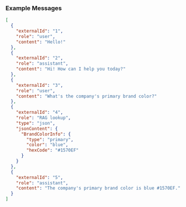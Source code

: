 ### Example Messages

```json
[
  {
    "externalId": "1",
    "role": "user",
    "content": "Hello!"
  },
  {
    "externalId": "2",
    "role": "assistant",
    "content": "Hi! How can I help you today?"
  },
  {
    "externalId": "3",
    "role": "user",
    "content": "What's the company's primary brand color?"
  },
  {
    "externalId": "4",
    "role": "RAG lookup",
    "type": "json",
    "jsonContent": {
      "BrandColorInfo": {
        "type": "primary",
        "color": "blue",
        "hexCode": "#1570EF"
      }
    }
  },
  {
    "externalId": "5",
    "role": "assistant",
    "content": "The company's primary brand color is blue #1570EF."
  }
]
```